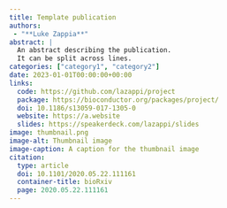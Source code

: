 ```yaml
---
title: Template publication
authors:
 - "**Luke Zappia**"
abstract: |
  An abstract describing the publication.
  It can be split across lines.
categories: ["category1", "category2"]
date: 2023-01-01T00:00:00+00:00
links:
  code: https://github.com/lazappi/project
  package: https://bioconductor.org/packages/project/
  doi: 10.1186/s13059-017-1305-0
  website: https://a.website
  slides: https://speakerdeck.com/lazappi/slides
image: thumbnail.png
image-alt: Thumbnail image
image-caption: A caption for the thumbnail image
citation:
  type: article
  doi: 10.1101/2020.05.22.111161
  container-title: bioRxiv
  page: 2020.05.22.111161
---
```

